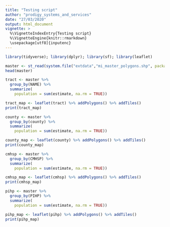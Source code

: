 ```yaml
---
title: "Testing script"
author: "prodigy_systems_and_services"
date: "27/03/2020"
output: html_document
vignette: >
  %\VignetteIndexEntry{Testing script}
  %\VignetteEngine{knitr::rmarkdown}
  \usepackage[utf8]{inputenc}
---
```


```r
library(tidyverse); library(dplyr); library(sf); library(leaflet)
```

```r

master <- st_read(system.file("extdata","mi_master_polygons.shp", package = "TBDfun"))
head(master)
```

```r
tract <- master %>%
  group_by(NAME) %>%
  summarize(
    population = sum(estimate, na.rm = TRUE))

tract_map <- leaflet(tract) %>% addPolygons() %>% addTiles()
print(tract_map)
```

```r
county <- master %>%
  group_by(county) %>%
  summarize(
    population = sum(estimate, na.rm = TRUE))

county_map <- leaflet(county) %>% addPolygons() %>% addTiles()
print(county_map)
```
```r
cmhsp <- master %>%
  group_by(CMHSP) %>%
  summarize(
    population = sum(estimate, na.rm = TRUE))

cmhsp_map <- leaflet(cmhsp) %>% addPolygons() %>% addTiles()
print(cmhsp_map)
```
```r
pihp <- master %>%
  group_by(PIHP) %>%
  summarize(
    population = sum(estimate, na.rm = TRUE))

pihp_map <- leaflet(pihp) %>% addPolygons() %>% addTiles()
print(pihp_map)
```
